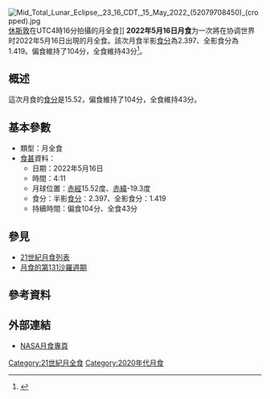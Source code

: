 {{Infobox lunar eclipse
| date        = 2022年5月16日
| time        = 4:11
| nature     = 月全食
| saros       = 131
| gamma           = -0.253
| magnitude      = 半影食分：2.397<br/>全影食分：1.419
| par_duration   = 104分
| tot_duration    = 43分
| chart               = Lunar eclipse chart close-2022may16.png
}}
[[File:Mid_Total_Lunar_Eclipse,_23_16_CDT,_15_May_2022_(52079708450)_(cropped).jpg|thumb]][[休斯敦|休斯敦]]在UTC4時16分拍攝的月全食]]
'''2022年5月16日月食'''为一次將在协调世界时2022年5月16日出現的月全食。該次月食半影[[食分|食分]]為2.397、全影食分為1.419。偏食維持了104分，全食維持43分<ref name="nasa_catalog_list">{{cite web|url=http://sunearth.gsfc.nasa.gov/eclipse/LEcat/LE2001-2100.html|title=Lunar Eclipses: 2001 to 2100|language=en|publisher=[[NASA|NASA]]|archiveurl=https://web.archive.org/web/19990202141830/http://sunearth.gsfc.nasa.gov/eclipse/LEcat/LE2001-2100.html|archivedate=1999-02-02|deadurl=yes|accessdate=2016-09-10}}</ref>。

== 概述 ==
這次月食的[[食分|食分]]是15.52，偏食維持了104分，全食維持43分。

== 基本參數 ==
{{NoteUTC}}
* 類型：月全食
*[[食甚|食甚]]資料：
** 日期：2022年5月16日
** 時間：4:11
** 月球位置：[[赤經|赤經]]15.52度、[[赤緯|赤緯]]-19.3度
** 食分：半影[[食分|食分]]：2.397、全影食分：1.419
** 持續時間：偏食104分、全食43分

== 參見 ==
{{portal box|天文學}}
* [[21世紀月食列表|21世紀月食列表]]
* [[月食的第131沙羅週期|月食的第131沙羅週期]]

== 參考資料 ==
{{reflist}}

== 外部連結 ==
* [http://eclipse.gsfc.nasa.gov/lunar.html NASA月食專頁]{{Wayback|url=http://eclipse.gsfc.nasa.gov/lunar.html |date=20181231235927 }}{{en icon}}
{{Lunar-eclipse-stub}}
{{月食}}

[[Category:21世紀月全食|Category:21世紀月全食]]
[[Category:2020年代月食|Category:2020年代月食]]